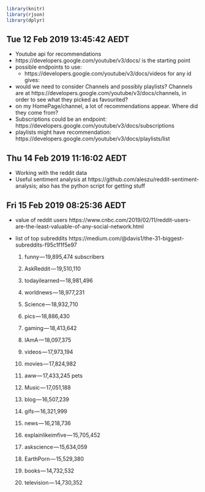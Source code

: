 ```r
library(knitr)
library(rjson)
library(dplyr)
```


## Tue 12 Feb 2019 13:45:42 AEDT
- Youtube api for recommendations 
- https://developers.google.com/youtube/v3/docs/ is the starting point
- possible endpoints to use:
    - https://developers.google.com/youtube/v3/docs/videos for any id gives:


- would we need to consider Channels and possibly playlists? Channels are at https://developers.google.com/youtube/v3/docs/channels, in order to see what they picked as favourited?
- on my HomePage/channel, a lot of recommendations appear. Where did they come from?
- Subscriptions could be an endpoint: https://developers.google.com/youtube/v3/docs/subscriptions
- playlists might have recommendation: https://developers.google.com/youtube/v3/docs/playlists/list




## Thu 14 Feb 2019 11:16:02 AEDT
- Working with the reddit data
- Useful sentiment analysis at https://github.com/aleszu/reddit-sentiment-analysis; also has the python script for getting stuff


## Fri 15 Feb 2019 08:25:36 AEDT
- value of reddit users https://www.cnbc.com/2019/02/11/reddit-users-are-the-least-valuable-of-any-social-network.html
- list of top subreddits https://medium.com/@davis1/the-31-biggest-subreddits-f95c1f1f5e97

    1. funny — 19,895,474 subscribers

    2. AskReddit — 19,510,110

    3. todayilearned — 18,981,496

    4. worldnews — 18,977,231

    5. Science — 18,932,710

    6. pics — 18,886,430

    7. gaming — 18,413,642

    8. IAmA — 18,097,375

    9. videos — 17,973,194

    10. movies — 17,824,982

    11. aww — 17,433,245 pets

    12. Music — 17,051,188

    13. blog — 16,507,239

    14. gifs — 16,321,999

    15. news — 16,218,736

    16. explainlikeimfive — 15,705,452

    17. askscience — 15,634,059

    18. EarthPorn — 15,529,380

    19. books — 14,732,532

    20. television — 14,730,352

